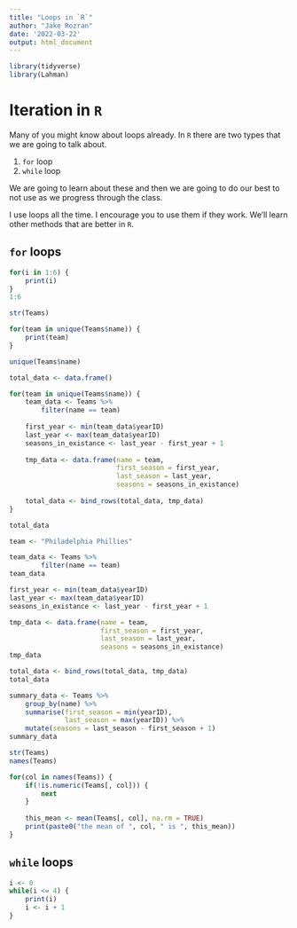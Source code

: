 ```yaml
---
title: "Loops in `R`"
author: "Jake Rozran"
date: '2022-03-22'
output: html_document
---
```


```r
library(tidyverse)
library(Lahman)
```

# Iteration in `R`

Many of you might know about loops already. In `R` there are two types that we 
are going to talk about.

1. `for` loop
2. `while` loop

We are going to learn about these and then we are going to do our best to not 
use as we progress through the class. 

I use loops all the time. I encourage you to use them if they work. We'll learn 
other methods that are better in `R`.

## `for` loops

```r
for(i in 1:6) {
    print(i)
}
1:6
```

```r
str(Teams)

for(team in unique(Teams$name)) {
    print(team)
}

unique(Teams$name)
```

```r
total_data <- data.frame()

for(team in unique(Teams$name)) {
    team_data <- Teams %>% 
        filter(name == team)
    
    first_year <- min(team_data$yearID)
    last_year <- max(team_data$yearID)
    seasons_in_existance <- last_year - first_year + 1
    
    tmp_data <- data.frame(name = team,
                           first_season = first_year,
                           last_season = last_year,
                           seasons = seasons_in_existance)
    
    total_data <- bind_rows(total_data, tmp_data)
}

total_data

team <- "Philadelphia Phillies"

team_data <- Teams %>% 
        filter(name == team)
team_data    

first_year <- min(team_data$yearID)
last_year <- max(team_data$yearID)
seasons_in_existance <- last_year - first_year + 1

tmp_data <- data.frame(name = team,
                       first_season = first_year,
                       last_season = last_year,
                       seasons = seasons_in_existance)
tmp_data

total_data <- bind_rows(total_data, tmp_data)
total_data
```

```r
summary_data <- Teams %>% 
    group_by(name) %>% 
    summarise(first_season = min(yearID),
              last_season = max(yearID)) %>% 
    mutate(seasons = last_season - first_season + 1)
summary_data
```


```r
str(Teams)
names(Teams)

for(col in names(Teams)) {
    if(!is.numeric(Teams[, col])) {
        next
    }
    
    this_mean <- mean(Teams[, col], na.rm = TRUE)
    print(paste0("the mean of ", col, " is ", this_mean))
}
```

## `while` loops

```r
i <- 0
while(i <= 4) {
    print(i)
    i <- i + 1
}

```



















